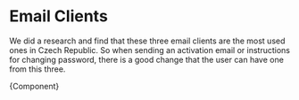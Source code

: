 
<Meta title="Modules/Email clients" component={EmailClients} />

# Email Clients

We did a research and find that these three email clients are the most used ones in Czech Republic. So when sending an activation email or instructions for changing password, there is a good change that the user can have one from this three.


<Canvas>
  <Story name="Email clients">{Component}</Story>
</Canvas>
